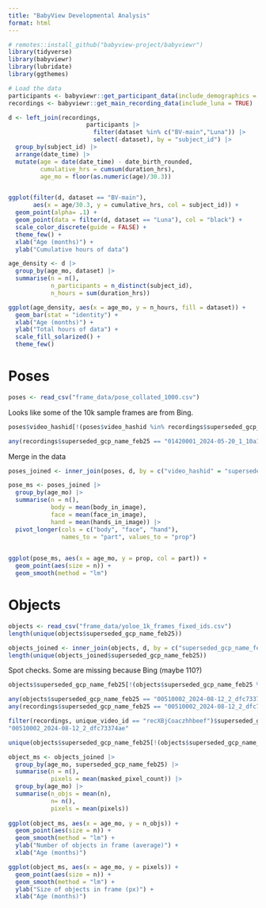 ```yaml
---
title: "BabyView Developmental Analysis"
format: html
---
```


```r
# remotes::install_github("babyview-project/babyviewr")
library(tidyverse)
library(babyviewr)
library(lubridate)
library(ggthemes)
```

```r
# Load the data
participants <- babyviewr::get_participant_data(include_demographics = TRUE)
recordings <- babyviewr::get_main_recording_data(include_luna = TRUE)
```

```r
d <- left_join(recordings, 
                      participants |>
                        filter(dataset %in% c("BV-main","Luna")) |>
                        select(-dataset), by = "subject_id") |>
  group_by(subject_id) |>
  arrange(date_time) |>
  mutate(age = date(date_time) - date_birth_rounded, 
         cumulative_hrs = cumsum(duration_hrs), 
         age_mo = floor(as.numeric(age)/30.3))


ggplot(filter(d, dataset == "BV-main"), 
       aes(x = age/30.3, y = cumulative_hrs, col = subject_id)) + 
  geom_point(alpha= .1) + 
  geom_point(data = filter(d, dataset == "Luna"), col = "black") + 
  scale_color_discrete(guide = FALSE) + 
  theme_few() + 
  xlab("Age (months)") + 
  ylab("Cumulative hours of data")
```

```r
age_density <- d |>
  group_by(age_mo, dataset) |>
  summarise(n = n(), 
            n_participants = n_distinct(subject_id), 
            n_hours = sum(duration_hrs))

ggplot(age_density, aes(x = age_mo, y = n_hours, fill = dataset)) + 
  geom_bar(stat = "identity") + 
  xlab("Age (months)") + 
  ylab("Total hours of data") + 
  scale_fill_solarized() +
  theme_few()
```
# Poses


```r
poses <- read_csv("frame_data/pose_collated_1000.csv")

```
Looks like some of the 10k sample frames are from Bing. 

```r
poses$video_hashid[!(poses$video_hashid %in% recordings$superseded_gcp_name_feb25)]

any(recordings$superseded_gcp_name_feb25 == "01420001_2024-05-20_1_10a1a67ed7", na.rm=TRUE)

```

Merge in the data

```r

poses_joined <- inner_join(poses, d, by = c("video_hashid" = "superseded_gcp_name_feb25"))
```


```r
pose_ms <- poses_joined |>
  group_by(age_mo) |>
  summarise(n = n(), 
            body = mean(body_in_image), 
            face = mean(face_in_image), 
            hand = mean(hands_in_image)) |>
  pivot_longer(cols = c("body", "face", "hand"), 
               names_to = "part", values_to = "prop")
  

ggplot(pose_ms, aes(x = age_mo, y = prop, col = part)) + 
  geom_point(aes(size = n)) + 
  geom_smooth(method = "lm")
```

# Objects

```r
objects <- read_csv("frame_data/yoloe_1k_frames_fixed_ids.csv")
length(unique(objects$superseded_gcp_name_feb25))
```

```r
objects_joined <- inner_join(objects, d, by = c("superseded_gcp_name_feb25"))
length(unique(objects_joined$superseded_gcp_name_feb25))
```

Spot checks. Some are missing because Bing (maybe 110?)

```r
objects$superseded_gcp_name_feb25[!(objects$superseded_gcp_name_feb25 %in% recordings$superseded_gcp_name_feb25)]

any(objects$superseded_gcp_name_feb25 == "00510002_2024-08-12_2_dfc73374a", na.rm=TRUE)
any(recordings$superseded_gcp_name_feb25 == "00510002_2024-08-12_2_dfc73374a", na.rm=TRUE)

filter(recordings, unique_video_id == "recXBjCoaczhhbeef")$superseded_gcp_name_feb25
"00510002_2024-08-12_2_dfc73374ae"

unique(objects$superseded_gcp_name_feb25[!(objects$superseded_gcp_name_feb25 %in% recordings$superseded_gcp_name_feb25)])
```


```r
object_ms <- objects_joined |>
  group_by(age_mo, superseded_gcp_name_feb25) |>
  summarise(n = n(), 
            pixels = mean(masked_pixel_count)) |>
  group_by(age_mo) |>
  summarise(n_objs = mean(n), 
            n= n(), 
            pixels = mean(pixels))
  
ggplot(object_ms, aes(x = age_mo, y = n_objs)) + 
  geom_point(aes(size = n)) + 
  geom_smooth(method = "lm") + 
  ylab("Number of objects in frame (average)") +
  xlab("Age (months)")

ggplot(object_ms, aes(x = age_mo, y = pixels)) + 
  geom_point(aes(size = n)) + 
  geom_smooth(method = "lm") + 
  ylab("Size of objects in frame (px)") +
  xlab("Age (months)")
```
